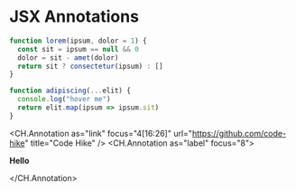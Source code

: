 # JSX Annotations

```js
function lorem(ipsum, dolor = 1) {
  const sit = ipsum == null && 0
  dolor = sit - amet(dolor)
  return sit ? consectetur(ipsum) : []
}

function adipiscing(...elit) {
  console.log("hover me")
  return elit.map(ipsum => ipsum.sit)
}
```

<CH.Annotation
  as="link"
  focus="4[16:26]"
  url="https://github.com/code-hike"
  title="Code Hike"
/>
<CH.Annotation as="label" focus="8">
  
**Hello**

</CH.Annotation>
